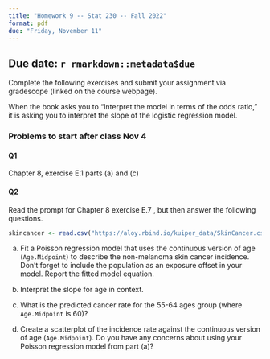 ```yaml
---
title: "Homework 9 -- Stat 230 -- Fall 2022"
format: pdf
due: "Friday, November 11"
---
```


## Due date: `r rmarkdown::metadata$due`

Complete the following exercises and submit your assignment via gradescope 
(linked on the course webpage). 

:::{.callout-note}
When the book asks you to "Interpret the model in terms of the odds ratio," it is asking you to interpret the slope of the logistic regression model.
:::

### Problems to start after class Nov 4

#### Q1

Chapter 8, exercise E.1 parts (a) and (c)


#### Q2

Read the prompt for Chapter 8 exercise E.7 , but then answer the following questions.

```r
skincancer <- read.csv("https://aloy.rbind.io/kuiper_data/SkinCancer.csv")
```

(a) Fit a Poisson regression model that uses the continuous version of age (`Age.Midpoint`) to describe the non-melanoma skin cancer incidence. Don't forget to include the population as an exposure offset in your model. Report the fitted model equation.

(b) Interpret the slope for age in context.

(c) What is the predicted cancer rate for the 55-64 ages group (where `Age.Midpoint` is 60)?

(d) Create a scatterplot of the incidence rate against the continuous version of age (`Age.Midpoint`). Do you have any concerns about using your Poisson regression model from part (a)?



<!-- ### Problems to start after class Nov 7 -->

<!-- #### Q2 -->

<!-- Chapter 9, exercise E.7 -->

<!-- #### Q3 -->

<!-- Chapter 9, exercise E.8 -->
